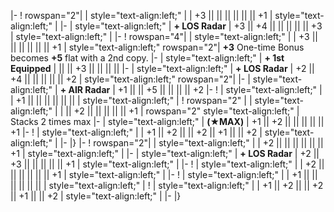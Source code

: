 {{Ship/EquipmentBonuses|Kai Ni|class=<includeonly>mw-collapsed</includeonly>}}
|-
! rowspan="2"|{{RedGunLight}}{{EquipmentLink|12.7cm Twin Gun Mount Model D Kai 2}}
| style="text-align:left;" | 
| +3 || || || || || || +1 
| style="text-align:left;" | 
|-
| style="text-align:left;" | '''+ LOS Radar''' 
| +3 || +4 || || || || || +3 
| style="text-align:left;" | 
|-
! rowspan="4"|{{RedGunLight}}{{EquipmentLink|12.7cm Twin Gun Mount Model D Kai 3}}
| style="text-align:left;" | 
| +3 || || || || || || +1 
| style="text-align:left;" rowspan="2"| {{AA}} '''+3''' One-time Bonus becomes '''+5''' flat with a 2nd copy. 
|-
| style="text-align:left;" | '''+ 1st Equipped'''
| || || +3 || || || || 
|-
| style="text-align:left;" | '''+ LOS Radar''' 
| +2 || +4 || || || || || +2 
| style="text-align:left;" rowspan="2"| 
|-
| style="text-align:left;" | '''+ AIR Radar''' 
| +1 || || +5 || || || || +2 
|-
! {{GreenGunDP}}{{EquipmentLink|5inch Single Gun Mount Mk.30 Kai + GFCS Mk.37}}
| style="text-align:left;" | 
| +1 || || || || || || 
| style="text-align:left;" | 
{{Ship/EquipmentBonuses/Header}}
! rowspan="2" |{{TorpedoWeapon}}{{EquipmentLink|61cm Quadruple (Oxygen) Torpedo Mount Late Model}}
| style="text-align:left;" | 
| || +2 || || || || || +1 
| rowspan="2" style="text-align:left;" | Stacks 2 times max
|-
| style="text-align:left;" | '''(★MAX)'''
| +1 || +2 || || || || || +1 
|-
! {{Skilled Lookout}}{{EquipmentLink|Skilled Lookouts}}
| style="text-align:left;" | 
| +1 || +2 || || +2 || +1 || || +2
| style="text-align:left;" | 
|-
|}
{{Ship/EquipmentBonuses|class=<includeonly>mw-collapsed</includeonly>}}
|-
! rowspan="2"|{{RedGunLight}}{{EquipmentLink|12.7cm Twin Gun Mount Model D Kai 2}}
| style="text-align:left;" | 
| +2 || || || || || || +1 
| style="text-align:left;" | 
|-
| style="text-align:left;" | '''+ LOS Radar''' 
| +2 || +3 || || || || || +1 
| style="text-align:left;" | 
|-
! {{RedGunLight}}{{EquipmentLink|12.7cm Twin Gun Mount Model D Kai 3}}
| style="text-align:left;" | 
| +2 || || || || || || +1 
| style="text-align:left;" |
|-
! {{GreenGunDP}}{{EquipmentLink|5inch Single Gun Mount Mk.30 Kai + GFCS Mk.37}}
| style="text-align:left;" | 
| +1 || || || || || || 
| style="text-align:left;" | 
{{Ship/EquipmentBonuses/Header}}
! {{Skilled Lookout}}{{EquipmentLink|Skilled Lookouts}}
| style="text-align:left;" | 
| +1 || +2 || || +2 || +1 || || +2
| style="text-align:left;" | 
|-
|}